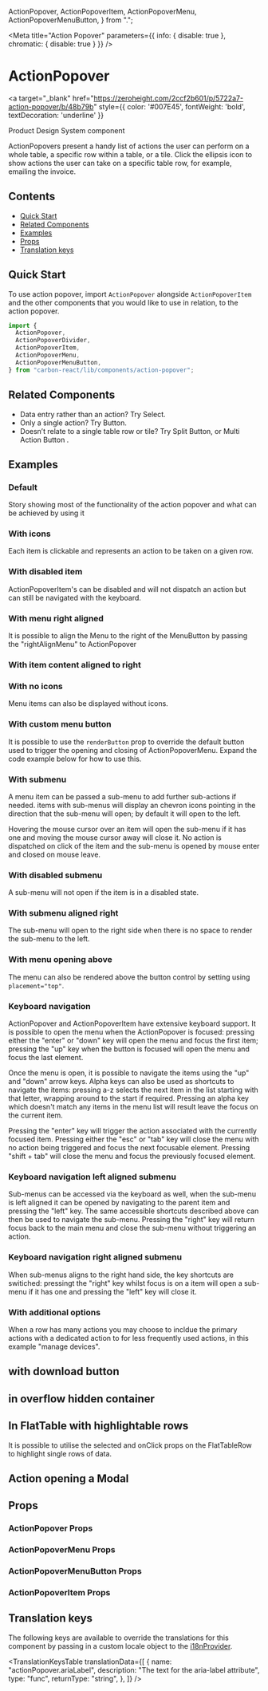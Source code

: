   ActionPopover,
  ActionPopoverItem,
  ActionPopoverMenu,
  ActionPopoverMenuButton,
} from ".";


<Meta
  title="Action Popover"
  parameters={{ info: { disable: true }, chromatic: { disable: true } }}
/>

# ActionPopover

<a
  target="_blank"
  href="https://zeroheight.com/2ccf2b601/p/5722a7-action-popover/b/48b79b"
  style={{ color: '#007E45', fontWeight: 'bold', textDecoration: 'underline' }}
>
  Product Design System component 
</a>

ActionPopovers present a handy list of actions the user can perform on a whole table, a specific row within a table, or a tile.
Click the ellipsis icon to show actions the user can take on a specific table row, for example, emailing the invoice.

## Contents

- [Quick Start](#quick-start)
- [Related Components](#related-components)
- [Examples](#examples)
- [Props](#props)
- [Translation keys](#translation-keys)

## Quick Start

To use action popover, import `ActionPopover` alongside `ActionPopoverItem` and the other components that you would like to use in relation,
to the action popover.

```javascript
import {
  ActionPopover,
  ActionPopoverDivider,
  ActionPopoverItem,
  ActionPopoverMenu,
  ActionPopoverMenuButton,
} from "carbon-react/lib/components/action-popover";
```

## Related Components

- Data entry rather than an action? <LinkTo kind='Select' story='default-story'>Try Select</LinkTo>.
- Only a single action? <LinkTo kind='Button' story='primary'>Try Button</LinkTo>.
- Doesn’t relate to a single table row or tile? <LinkTo kind='Split Button' story='default'>Try Split Button</LinkTo>, or
  <LinkTo kind="Multi Action Button" story="default">
    Multi Action Button
  </LinkTo>
  .

## Examples

### Default

Story showing most of the functionality of the action popover and what can be achieved by using it

<Canvas>
  <Story name="default" story={stories.ActionPopoverComponent} />
</Canvas>

### With icons

Each item is clickable and represents an action to be taken on a given row.

<Canvas>
  <Story name="with icons" story={stories.ActionPopoverComponentIcons} />
</Canvas>

### With disabled item

ActionPopoverItem&apos;s can be disabled and will not dispatch an action but can still be navigated with the keyboard.

<Canvas>
  <Story name="with disabled item" story={stories.ActionPopoverComponentDisabledItems} />
</Canvas>

### With menu right aligned

It is possible to align the Menu to the right of the MenuButton by passing the &quot;rightAlignMenu&quot; to ActionPopover

<Canvas>
  <Story name="with menu right aligned" story={stories.ActionPopoverComponentMenuRightAligned} />
</Canvas>

### With item content aligned to right

<Canvas>
  <Story name="with item content aligned to right" story={stories.ActionPopoverComponentContentAlignedRight} />
</Canvas>

### With no icons

Menu items can also be displayed without icons.

<Canvas>
  <Story name="with no icons" story={stories.ActionPopoverComponentNoIcons} />
</Canvas>

### With custom menu button

It is possible to use the `renderButton` prop to override the default button used to trigger the opening and closing of
ActionPopoverMenu. Expand the code example below for how to use this.

<Canvas>
  <Story name="with custom menu button" story={stories.ActionPopoverComponentCustomMenuButton} />
</Canvas>

### With submenu

A menu item can be passed a sub-menu to add further sub-actions if needed. items with sub-menus will display an chevron
icons pointing in the direction that the sub-menu will open; by default it will open to the left.

Hovering the mouse cursor over an item will open the sub-menu if it has one and moving the mouse cursor away will
close it. No action is dispatched on click of the item and the sub-menu is opened by mouse enter and closed on mouse
leave.

<Canvas>
  <Story name="with submenu" story={stories.ActionPopoverComponentSubmenu} />
</Canvas>

### With disabled submenu

A sub-menu will not open if the item is in a disabled state.

<Canvas>
  <Story name="with disabled submenu" story={stories.ActionPopoverComponentDisabledSubmenu} />
</Canvas>

### With submenu aligned right

The sub-menu will open to the right side when there is no space to render the sub-menu to the left.

<Canvas>
  <Story
    name="with submenu aligned right"
    parameters={{ docs: { disable: true } }}
    story={stories.ActionPopoverComponentSubmenuAlignedRight} 
  />
</Canvas>

### With menu opening above

The menu can also be rendered above the button control by setting using `placement="top"`.

<Canvas>
  <Story name="with menu opening above" story={stories.ActionPopoverComponentMenuOpeningAbove} />
</Canvas>

### Keyboard navigation

ActionPopover and ActionPopoverItem have extensive keyboard support. It is possible to open the menu when the
ActionPopover is focused: pressing either the "enter" or "down" key will open the menu and focus the first item;
pressing the "up" key when the button is focused will open the menu and focus the last element.

Once the menu is open, it is possible to navigate the items using the "up" and "down" arrow keys. Alpha keys can also
be used as shortcuts to navigate the items: pressing a-z selects the next item in the list starting with that letter,
wrapping around to the start if required. Pressing an alpha key which doesn't match any items in the menu list will
result leave the focus on the current item.

Pressing the "enter" key will trigger the action associated with the currently focused item. Pressing either the "esc"
or "tab" key will close the menu with no action being triggered and focus the next focusable element. Pressing
"shift + tab" will close the menu and focus the previously focused element.

<Canvas>
  <Story name="keyboard navigation" story={stories.ActionPopoverComponentKeyboardNavigation} />
</Canvas>

### Keyboard navigation left aligned submenu

Sub-menus can be accessed via the keyboard as well, when the sub-menu is left aligned it can be opened by navigating to
the parent item and pressing the "left" key. The same accessible shortcuts described above can then be used to navigate
the sub-menu. Pressing the "right" key will return focus back to the main menu and close the sub-menu without
triggering an action.

<Canvas>
  <Story name="keyboard navigation left aligned submenu" story={stories.ActionPopoverComponentKeyboardNaviationLeftAlignedSubmenu} />
</Canvas>

### Keyboard navigation right aligned submenu

When sub-menus aligns to the right hand side, the key shortcuts are switiched: pressingt the "right" key whilst focus
is on a item will open a sub-menu if it has one and pressing the "left" key will close it.

<Canvas>
  <Story
    name="keyboard navigation right aligned submenu"
    parameters={{ docs: { disable: true } }}
    story={stories.ActionPopoverComponentKeyboardNaviationRightAlignedSubmenu} 
  />
</Canvas>

### With additional options

When a row has many actions you may choose to incldue the primary actions with a dedicated action to for less frequently
used actions, in this example "manage devices".

<Canvas>
  <Story name="with additional options" story={stories.ActionPopoverComponentAdditionalOptions} />
</Canvas>

## with download button

<Canvas>
  <Story name="with download button"story={stories.ActionPopoverComponentDownloadButton} />
</Canvas>

## in overflow hidden container

<Canvas>
  <Story name="in overflow hidden container"story={stories.ActionPopoverComponentInOverflowHiddenContainer} />
</Canvas>

## In FlatTable with highlightable rows

It is possible to utilise the selected and onClick props on the FlatTableRow to highlight single rows of data.

<Canvas>
  <Story name="in FlatTable" parameters={{ chromatic: { disable: true } }} story={stories.ActionPopoverComponentInFlatTable} />
</Canvas>

## Action opening a Modal

<Canvas>
  <Story name="opening a modal" story={stories.ActionPopoverComponentOpeningAModal} />
</Canvas>

## Props

### ActionPopover Props

<StyledSystemProps of={ActionPopover} margin noHeader />

### ActionPopoverMenu Props

<ArgsTable of={ActionPopoverMenu} />

### ActionPopoverMenuButton Props

<ArgsTable of={ActionPopoverMenuButton} />

### ActionPopoverItem Props

<ArgsTable of={ActionPopoverItem} />

## Translation keys

The following keys are available to override the translations for this component by passing in a custom locale object
to the [i18nProvider](https://carbon.sage.com/?path=/story/documentation-i18n--page).

<TranslationKeysTable
  translationData={[
    {
      name: "actionPopover.ariaLabel",
      description: "The text for the aria-label attribute",
      type: "func",
      returnType: "string",
    },
  ]}
/>